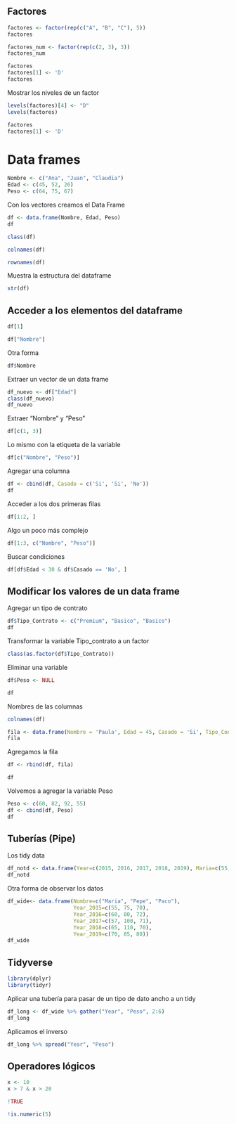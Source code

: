 ## Factores 
```{r}
factores <- factor(rep(c("A", "B", "C"), 5))
factores
```
```{r}
factores_num <- factor(rep(c(2, 3), 3))
factores_num
```
```{r}
factores
factores[1] <- 'D'
factores
```
Mostrar los niveles de un factor

```{r}
levels(factores)[4] <- "D"
levels(factores)

```
```{r}
factores
factores[1] <- 'D'
```
# Data frames
```{r}
Nombre <- c("Ana", "Juan", "Claudia")
Edad <- c(45, 52, 26)
Peso <- c(64, 75, 67)
```

Con los vectores creamos el Data Frame
```{r}
df <- data.frame(Nombre, Edad, Peso)
df

```

```{r}
class(df)
```

```{r}
colnames(df)
```
```{r}
rownames(df)
```
Muestra la estructura del dataframe
```{r}
str(df)
```

## Acceder a los elementos del dataframe
```{r}
df[1]
```
```{r}
df["Nombre"]
```

Otra forma 
```{r}
df$Nombre
```
Extraer un vector de un data frame
```{r}
df_nuevo <- df["Edad"]
class(df_nuevo)
df_nuevo
```
Extraer "Nombre" y "Peso"
```{r}
df[c(1, 3)]
```

Lo mismo con la etiqueta de la variable
```{r}
df[c("Nombre", "Peso")]
```

Agregar una columna
```{r}
df <- cbind(df, Casado = c('Si', 'Si', 'No'))
df
```

Acceder a los dos primeras filas
```{r}
df[1:2, ]
```

Algo un poco más complejo
```{r}
df[1:3, c("Nombre", "Peso")]
```
Buscar condiciones 
```{r}
df[df$Edad < 30 & df$Casado == 'No', ]
```
## Modificar los valores de un data frame
Agregar un tipo de contrato
```{r}
df$Tipo_Contrato <- c("Premium", "Basico", "Basico")
df
```
Transformar la variable Tipo_contrato a un factor
```{r}
class(as.factor(df$Tipo_Contrato))
```

Eliminar una variable
```{r}
df$Peso <- NULL
```
```{r}
df
```
Nombres de las columnas
```{r}
colnames(df)
```
```{r}
fila <- data.frame(Nombre = 'Paula', Edad = 45, Casado = 'Si', Tipo_Contrato = 'Premium')
fila

```
Agregamos la fila 
```{r}
df <- rbind(df, fila)
```
```{r}
df
```

Volvemos a agregar la variable Peso
```{r}
Peso <- c(60, 82, 92, 55)
df <- cbind(df, Peso)
df

```
## Tuberías (Pipe)
Los tidy data
```{r}
df_notd <- data.frame(Year=c(2015, 2016, 2017, 2018, 2019), Maria=c(55, 60, 57, 65, 70), Pepe=c(75, 80, 100, 110, 85), Paco = c(70, 72, 71, 70, 80))
df_notd
```
Otra forma de observar los datos
```{r}

df_wide<- data.frame(Nombre=c("Maria", "Pepe", "Paco"),
                     Year_2015=c(55, 75, 70), 
                     Year_2016=c(60, 80, 72),
                     Year_2017=c(57, 100, 71),
                     Year_2018=c(65, 110, 70),
                     Year_2019=c(70, 85, 80))
df_wide
```

## Tidyverse
```{r}
library(dplyr)
library(tidyr)
```
Aplicar una tubería para pasar de un tipo de dato ancho a un tidy 
```{r}
df_long <- df_wide %>% gather("Year", "Peso", 2:6)
df_long
```
Aplicamos el inverso
```{r}
df_long %>% spread("Year", "Peso")

```
## Operadores lógicos 
```{r}
x <- 10
x > 7 & x > 20
```

```{r}
!TRUE
```
```{r}
!is.numeric(5)
```
